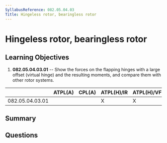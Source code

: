 ```yaml
---
SyllabusReference: 082.05.04.03
Title: Hingeless rotor, bearingless rotor
---
```


# Hingeless rotor, bearingless rotor

## Learning Objectives

1.  **082.05.04.03.01** -- Show the forces on the flapping hinges with a large
    offset (virtual hinge) and the resulting moments, and compare them with other
    rotor systems.

|                 | ATPL(A) | CPL(A) | ATPL(H)/IR | ATPL(H)/VFR | CPL(H) | IR | CBIR(A) |
| --------------- | ------- | ------ | ---------- | ----------- | ------ | -- | ------- |
| 082.05.04.03.01 |         |        | X          | X           | X      |    |         |

## Summary

## Questions
